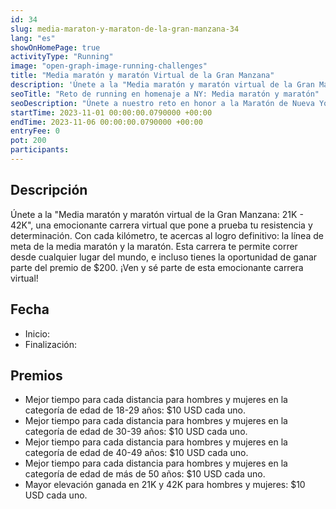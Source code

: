 ```yaml
---
id: 34
slug: media-maraton-y-maraton-de-la-gran-manzana-34
lang: "es"
showOnHomePage: true
activityType: "Running"
image: "open-graph-image-running-challenges"
title: "Media maratón y maratón Virtual de la Gran Manzana"
description: 'Únete a la "Media maratón y maratón virtual de la Gran Manzana: 21K - 42K", una emocionante carrera virtual que pone a prueba tu resistencia y determinación.'
seoTitle: "Reto de running en homenaje a NY: Media maratón y maratón"
seoDescription: "Únete a nuestro reto en honor a la Maratón de Nueva York. Corre una media maratón o un maratón completo, del 31 de octubre al 5 de noviembre. La inscripción es totalmente gratuita."
startTime: 2023-11-01 00:00:00.0790000 +00:00
endTime: 2023-11-06 00:00:00.0790000 +00:00
entryFee: 0
pot: 200
participants:
---
```



## Descripción

Únete a la "Media maratón y maratón virtual de la Gran Manzana: 21K - 42K", una emocionante carrera virtual que pone a prueba tu resistencia y determinación. Con cada kilómetro, te acercas al logro definitivo: la línea de meta de la media maratón y la maratón. Esta carrera te permite correr desde cualquier lugar del mundo, e incluso tienes la oportunidad de ganar parte del premio de $200. ¡Ven y sé parte de esta emocionante carrera virtual!

## Fecha

- Inicio: <LocalDate dateUtc={frontmatter.startTime} client:load />
- Finalización: <LocalDate dateUtc={frontmatter.endTime} client:load />

## Premios

- Mejor tiempo para cada distancia para hombres y mujeres en la categoría de edad de 18-29 años: $10 USD cada uno.
- Mejor tiempo para cada distancia para hombres y mujeres en la categoría de edad de 30-39 años: $10 USD cada uno.
- Mejor tiempo para cada distancia para hombres y mujeres en la categoría de edad de 40-49 años: $10 USD cada uno.
- Mejor tiempo para cada distancia para hombres y mujeres en la categoría de edad de más de 50 años: $10 USD cada uno.
- Mayor elevación ganada en 21K y 42K para hombres y mujeres: $10 USD cada uno.
